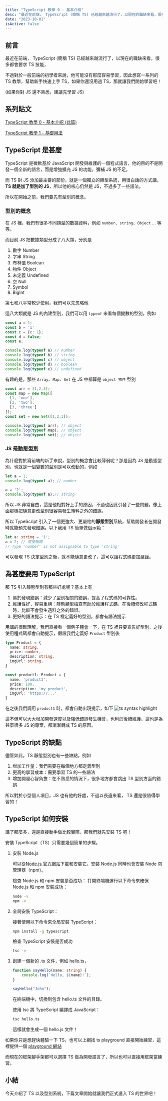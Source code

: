 ```yaml
---
title: "TypeScript 教學 0 - 基本介紹"
desc: "最近在前端， TypeScript (簡稱 TS) 已經越來越流行了，以現在的職缺來看，很多都會要求 TS 技能，不過對於一般前端的初學者來說，他可能沒有那麼容易學習，因此想寫一系列的 TS 教學，幫助新手快速上手 TS，如果你還沒用過 TS，那就讓我們開始學習吧！"
date: "2023-10-01"
isActive: false
---
```


## 前言

最近在前端， TypeScript (簡稱 TS) 已經越來越流行了，以現在的職缺來看，很多都會要求 TS 技能，

不過對於一般前端的初學者來說，他可能沒有那麼容易學習，因此想寫一系列的 TS 教學，幫助新手快速上手 TS，如果你還沒用過 TS，那就讓我們開始學習吧！

(如果你對 JS 還不熟悉，建議先學習 JS)

## 系列貼文
[TypeScript 教學 0 - 基本介紹 (此篇)](/articles/ts/0-intro)

[TypeScript 教學 1 - 基礎用法](/articles/ts/1-basic)

## TypeScript  是甚麼
TypeScript 是微軟基於 JavaScript 開發與維護的一個程式語言，他的目的不是開發一個全新的語言，而是增強擴充 JS 的功能，彌補 JS 的不足。

而 TS 對 JS 添加最主要的部份，就是一個獨立的類型系統，用很白話的方式講，**TS 就是加了型別的 JS**，所以他的核心仍然是 JS，不過多了一些語法。

所以在開始之前，我們要先有型別的概念。

### 型別的概念

在 JS 裡，我們有很多不同類型的數據資料，例如 `number`、`string`、`Object` ... 等等。

而目前 JS 把數據類型分成了八大類，分別是
1. 數字 Number
2. 字串 String
3. 布林值 Boolean
4. 物件 Object
5. 未定義 Undefined
6. 空 Null
7. Symbol
8. BigInt

第七和八平常較少使用，我們可以先忽略他

這八大類就是 JS 的內建型別，我們可以用 `typeof` 來看每個變數的型別，例如

```js
const a = 1;
const b = '1'
const c = {c: 1};
const d = false;
const e;

console.log(typeof a) // number
console.log(typeof b) // string
console.log(typeof c) // object
console.log(typeof d) // boolean
console.log(typeof e) // undefined
```
有趣的是，那些 `Array`、`Map`、`Set` 在 JS 中都算是 `object 物件` 型別

```js
const arr = [1,2,3];
const map = new Map([
  [1, 'one'],
  [2, 'two'],
  [3, 'three']
]);
const set = new Set([1,2,3]);

console.log(typeof arr); // object
console.log(typeof map); // object
console.log(typeof set); // object
```

### JS 是動態型別

為什麼對於寫前端的新手來說，型別的概念會比較薄弱呢？那是因為 JS 是動態型別，也就是一個變數的型別是可以改動的，例如

```js
let a = 1;
console.log(typeof a); // number

a = '2';
console.log(typeof a);// string
```
所以 JS 非常自由，這是他相對好上手的原因，不過也因此引發了一些問題，像上面那樣把隨意更改型別很容易發生預料之外的錯誤。

所以 TypeScript 引入了一個更強大、更嚴格的**靜態型別**系統，幫助開發者在開發時就能預先發現錯誤。以下我用 TS 簡單做個示範：

```ts
let a: string = '1';
a = 2; // 直接報錯
// Type 'number' is not assignable to type 'string'
```

可以發現 TS 決定型別之後，就不能隨意更改了，這可以讓程式碼更加嚴謹。

## 為甚麼要用 TypeScript 

那 TS 引入靜態型別有那些好處呢？基本上有

1. 易於發現錯誤：減少了型別相關的錯誤，提高了程式碼的可靠性。
2. 維護性好、容易重構：靜態類型檢查有助於維護程式碼，在後續修改程式碼時，比較不會發生遇料之外的錯誤。
3. 更好的語法提示：在 TS 裡定義好的型別，都會有語法提示

用講的很難理解，我們直接看一個例子體會一下，在 TS 裡只要宣告好型別，之後使用程式碼都會自動提示，假設我們定義好 `Product` 型別後

```ts
type Product = {
  name: string,
  price: number,
  description: string,
  imgUrl: string,
}

const product1: Product = {
  name: 'product1',
  price: 100,
  description: 'my product',
  imgUrl: 'https://...'
}
```

在之後我們調用 `product1` 時，都會自動出現提示，如下
![ts syntax highlight](/images/ts/0-intro/syntax.png)

這不但可以大大增加開發速度以及降低錯誤發生機會，也利於後續維護。這也是為甚麼很多 JS 的專案，都漸漸轉成 TS 的原因。

## TypeScript 的缺點

儘管如此，TS 靜態型別也有一些缺點，例如
1. 增加工作量：我們需要在每個地方都定義型別
2. 更高的學習成本：需要學習 TS 的一些語法
3. 增加開發心智負擔：在不熟悉的情況下，很多地方都會跳出 TS 型別方面的錯誤

所以對於小型個人項目，JS 也有他的好處，不過以長遠來看， TS 還是很值得學習的！

## TypeScript 如何安裝

講了那麼多，還是直接動手做比較實際，那我們就先安裝 TS 吧！

安裝 TypeScript（TS）只需要幾個簡單的步驟。
1. 安裝 Node.js
    
    可以從[Node.js 官方網站](（https://nodejs.org/）)下載和安裝它。安裝 Node.js 同時也會安裝 Node 包管理器（npm）。

    檢查 Node.js 和 npm 安裝是否成功： 打開終端機運行以下命令來確保 Node.js 和 npm 安裝成功：
    ```bash
    node -v
    npm -v
    ```
2. 全局安裝 TypeScript：

    接著使用以下命令來全局安裝 TypeScript：

    ```bash
    npm install -g typescript
    ```
    檢查 TypeScript 安裝是否成功

    ```bash
    tsc -v
    ```

3. 創建一個新的 .ts 文件，例如 hello.ts，

    ```typescript:hello.ts
    function sayHello(name: string) {
        console.log(`Hello, ${name}!`);
    }

    sayHello("John");
    ```
    在終端機中，切換到包含 hello.ts 文件的目錄。

    使用 tsc 將 TypeScript 編譯成 JavaScript：

    ```bash
    tsc hello.ts
    ```
    這樣就會生成一個 hello.js 文件！


如果你只是想趕快體驗一下 TS，也可以上網找 ts playground 直接開始練習，這裡提供一個 [playground 網站](https://www.typescriptlang.org/play)

而現在的框架腳手架都可以選擇 TS 做為開發語言了，所以也可以直接用框架當練習。

## 小結
今天介紹了 TS 以及型別系統，下篇文章開始就讓我們正式進入 TS 的世界吧！